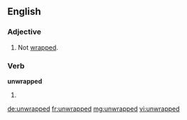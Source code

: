 ==English==

===Adjective===
{{en-adj|-}}

# Not [[wrapped]].

===Verb===
'''unwrapped'''

# {{past of|unwrap}}

[[de:unwrapped]]
[[fr:unwrapped]]
[[mg:unwrapped]]
[[vi:unwrapped]]